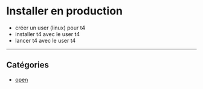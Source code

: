 # Installer en production

- créer un user (linux) pour t4
- installer t4 avec le user t4
- lancer t4 avec le user t4

---

## Catégories

- [open](/custom/opened-issue)
